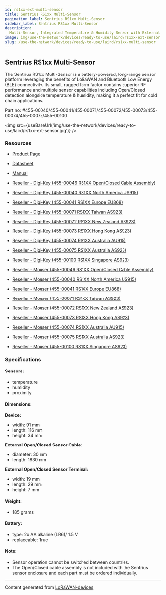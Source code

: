 ```yaml
---
id: rs1xx-ext-multi-sensor
title: Sentrius RS1xx Multi-Sensor
pagination_label: Sentrius RS1xx Multi-Sensor
sidebar_label: Sentrius RS1xx Multi-Sensor
description:
  Multi-Sensor, Integrated Temperature & Humidity Sensor with External Open/Closed Proximity
image: img/use-the-network/devices/ready-to-use/laird/rs1xx-ext-sensor.jpg
slug: /use-the-network/devices/ready-to-use/laird/rs1xx-multi-sensor
---
```



## Sentrius RS1xx Multi-Sensor

The Sentrius RS1xx Multi-Sensor is a battery-powered, long-range sensor platform leveraging the
benefits of LoRaWAN and Bluetooth Low Energy (BLE) connectivity. Its small, rugged form factor
contains superior RF performance and multiple sensor capabilities including Open/Closed detection
alongside temperature & humidity, making it a perfect fit for cold chain applications.

Part no: #455-00040/455-00041/455-00071/455-00072/455-00073/455-00074/455-00075/455-00100

<img src={useBaseUrl('img/use-the-network/devices/ready-to-use/laird/rs1xx-ext-sensor.jpg')} />

### Resources

- [Product Page](https://www.lairdconnect.com/iot-devices/lorawan-iot-devices/sentrius-rs1xx-lora-enabled-sensors)
- [Datasheet](https://www.lairdconnect.com/documentation/product-brief-sentrius-rs1xx-openclosed-sensor-and-integrated-temprh)
- [Manual](https://www.lairdconnect.com/documentation/user-guide-sentrius-rs1xx-ext-openclosed-int-temphumidity-sensors)

- [Reseller - Digi-Key (455-00046 RS1XX Open/Closed Cable Assembly)](https://www.digikey.com/en/products/detail/laird-connectivity-inc/455-00046/11587434)
- [Reseller - Digi-Key (455-00040 RS1XX North America US915)](https://www.digikey.com/en/products/detail/laird-connectivity-inc/455-00040/11587435)
- [Reseller - Digi-Key (455-00041 RS1XX Europe EU868)](https://www.digikey.com/en/products/detail/laird-connectivity-inc/455-00041/11587436)
- [Reseller - Digi-Key (455-00071 RS1XX Taiwan AS923)](https://www.digikey.com/en/products/detail/laird-connectivity-inc/455-00071/11587432)
- [Reseller - Digi-Key (455-00072 RS1XX New Zealand AS923)](https://www.digikey.com/en/products/detail/laird-connectivity-inc/455-00072/11587429)
- [Reseller - Digi-Key (455-00073 RS1XX Hong Kong AS923)](https://www.digikey.com/en/products/detail/laird-connectivity-inc/455-00073/11587437)
- [Reseller - Digi-Key (455-00074 RS1XX Australia AU915)](https://www.digikey.com/en/products/detail/laird-connectivity-inc/455-00074/11587439)
- [Reseller - Digi-Key (455-00075 RS1XX Australia AS923)](https://www.digikey.com/en/products/detail/laird-connectivity-inc/455-00075/11587430)
- [Reseller - Digi-Key (455-00100 RS1XX Singapore AS923)](https://www.digikey.com/en/products/detail/laird-connectivity-inc/455-00100/11587433)

- [Reseller - Mouser (455-00046 RS1XX Open/Closed Cable Assembly)](https://www.mouser.com/ProductDetail/Laird-Connectivity/455-00046?qs=GBLSl2AkiruTG6IIfppszA%3D%3D)
- [Reseller - Mouser (455-00040 RS1XX North America US915)](https://www.mouser.com/ProductDetail/Laird-Connectivity/455-00040?qs=GBLSl2AkirtxT10ZCOu1rQ%3D%3D)
- [Reseller - Mouser (455-00041 RS1XX Europe EU868)](https://www.mouser.com/ProductDetail/Laird-Connectivity/455-00041?qs=GBLSl2AkirvsxXcPD3wu%2FQ%3D%3D)
- [Reseller - Mouser (455-00071 RS1XX Taiwan AS923)](https://www.mouser.com/ProductDetail/Laird-Connectivity/455-00071?qs=GBLSl2AkirvntQqPrtPeiQ%3D%3D)
- [Reseller - Mouser (455-00072 RS1XX New Zealand AS923)](https://www.mouser.com/ProductDetail/Laird-Connectivity/455-00072?qs=GBLSl2Akiru1Dz4sPzMQXw%3D%3D)
- [Reseller - Mouser (455-00073 RS1XX Hong Kong AS923)](https://www.mouser.com/ProductDetail/Laird-Connectivity/455-00073?qs=GBLSl2Akiru5R2hBjjJhvg%3D%3D)
- [Reseller - Mouser (455-00074 RS1XX Australia AU915)](https://www.mouser.com/ProductDetail/Laird-Connectivity/455-00074?qs=GBLSl2AkiruWeF4FJ92BfA%3D%3D)
- [Reseller - Mouser (455-00075 RS1XX Australia AS923)](https://www.mouser.com/ProductDetail/Laird-Connectivity/455-00075?qs=GBLSl2AkirvVaqfOzQUIeQ%3D%3D)
- [Reseller - Mouser (455-00100 RS1XX Singapore AS923)](https://www.mouser.com/ProductDetail/Laird-Connectivity/455-00100?qs=GBLSl2AkirtR%252BdyXyjHSAg%3D%3D)

### Specifications

#### Sensors:

- temperature
- humidity
- proximity

#### Dimensions:

**Device:**

- width: 91 mm
- length: 116 mm
- height: 34 mm

**External Open/Closed Sensor Cable:**

- diameter: 30 mm
- length: 1830 mm

**External Open/Closed Sensor Terminal:**

- width: 19 mm
- length: 29 mm
- height: 7 mm

#### Weight:

- 185 grams

#### Battery:

- type: 2x AA alkaline (LR6)/ 1.5 V
- replaceable: True

#### Note:

- Sensor operation cannot be switched between countries.
- The Open/Closed cable assembly is not included with the Sentrius sensor enclosure and each part
  must be ordered individually.

---

Content generated from [LoRaWAN-devices](https://github.com/TheThingsNetwork/lorawan-devices)
